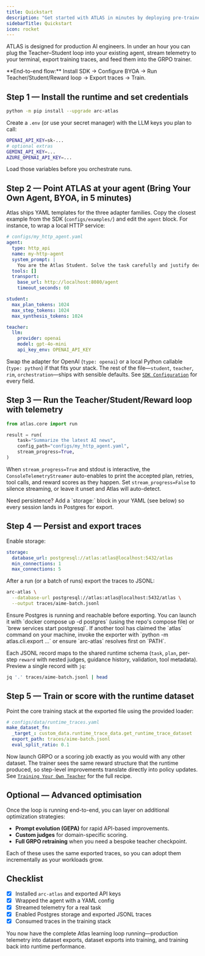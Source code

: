 ```yaml
---
title: Quickstart
description: "Get started with ATLAS in minutes by deploying pre-trained models or training your own."
sidebarTitle: Quickstart
icon: rocket
---
```


ATLAS is designed for production AI engineers. In under an hour you can plug the Teacher–Student loop into your existing agent, stream telemetry to your terminal, export training traces, and feed them into the GRPO trainer.

<Info>
**End-to-end flow:** Install SDK → Configure BYOA → Run Teacher/Student/Reward loop → Export traces → Train.
</Info>

## Step 1 — Install the runtime and set credentials

```bash
python -m pip install --upgrade arc-atlas
```

Create a `.env` (or use your secret manager) with the LLM keys you plan to call:

```bash
OPENAI_API_KEY=sk-...
# optional extras
GEMINI_API_KEY=...
AZURE_OPENAI_API_KEY=...
```

Load those variables before you orchestrate runs.

## Step 2 — Point ATLAS at your agent (Bring Your Own Agent, BYOA, in 5 minutes)

Atlas ships YAML templates for the three adapter families. Copy the closest example from the SDK (`configs/examples/`) and edit the `agent` block. For instance, to wrap a local HTTP service:

```yaml
# configs/my_http_agent.yaml
agent:
  type: http_api
  name: my-http-agent
  system_prompt: |
    You are the Atlas Student. Solve the task carefully and justify decisions.
  tools: []
  transport:
    base_url: http://localhost:8080/agent
    timeout_seconds: 60

student:
  max_plan_tokens: 1024
  max_step_tokens: 1024
  max_synthesis_tokens: 1024

teacher:
  llm:
    provider: openai
    model: gpt-4o-mini
    api_key_env: OPENAI_API_KEY
```

Swap the adapter for OpenAI (`type: openai`) or a local Python callable (`type: python`) if that fits your stack. The rest of the file—`student`, `teacher`, `rim`, `orchestration`—ships with sensible defaults. See [`SDK Configuration`](/sdk/configuration) for every field.

## Step 3 — Run the Teacher/Student/Reward loop with telemetry

```python
from atlas.core import run

result = run(
    task="Summarize the latest AI news",
    config_path="configs/my_http_agent.yaml",
    stream_progress=True,
)
```

When `stream_progress=True` and stdout is interactive, the `ConsoleTelemetryStreamer` auto-enables to print the accepted plan, retries, tool calls, and reward scores as they happen. Set `stream_progress=False` to silence streaming, or leave it unset and Atlas will auto-detect.

<Note>
Need persistence? Add a `storage:` block in your YAML (see below) so every session lands in Postgres for export.
</Note>

## Step 4 — Persist and export traces

Enable storage:

```yaml
storage:
  database_url: postgresql://atlas:atlas@localhost:5432/atlas
  min_connections: 1
  max_connections: 5
```

After a run (or a batch of runs) export the traces to JSONL:

```bash
arc-atlas \
  --database-url postgresql://atlas:atlas@localhost:5432/atlas \
  --output traces/aime-batch.jsonl
```

<Note>
Ensure Postgres is running and reachable before exporting. You can launch it with `docker compose up -d postgres` (using the repo's compose file) or `brew services start postgresql`.
</Note>

<Tip>
If another tool has claimed the `atlas` command on your machine, invoke the exporter with `python -m atlas.cli.export ...` or ensure `arc-atlas` resolves first on `PATH`.
</Tip>

Each JSONL record maps to the shared runtime schema (`task`, `plan`, per-step `reward` with nested judges, guidance history, validation, tool metadata). Preview a single record with `jq`:

```bash
jq '.' traces/aime-batch.jsonl | head
```

## Step 5 — Train or score with the runtime dataset

Point the core training stack at the exported file using the provided loader:

```yaml
# configs/data/runtime_traces.yaml
make_dataset_fn:
  _target_: custom_data.runtime_trace_data.get_runtime_trace_dataset
  export_path: traces/aime-batch.jsonl
  eval_split_ratio: 0.1
```

Now launch GRPO or a scoring job exactly as you would with any other dataset. The trainer sees the same reward structure that the runtime produced, so step-level improvements translate directly into policy updates. See [`Training Your Own Teacher`](/training/offline/grpo-training) for the full recipe.

## Optional — Advanced optimisation

Once the loop is running end-to-end, you can layer on additional optimization strategies:

- **Prompt evolution (GEPA)** for rapid API-based improvements.
- **Custom judges** for domain-specific scoring.
- **Full GRPO retraining** when you need a bespoke teacher checkpoint.

Each of these uses the same exported traces, so you can adopt them incrementally as your workloads grow.

## Checklist

- [x] Installed `arc-atlas` and exported API keys
- [x] Wrapped the agent with a YAML config
- [x] Streamed telemetry for a real task
- [x] Enabled Postgres storage and exported JSONL traces
- [x] Consumed traces in the training stack

You now have the complete Atlas learning loop running—production telemetry into dataset exports, dataset exports into training, and training back into runtime performance.
